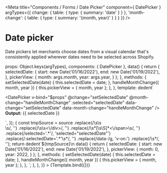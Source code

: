 

<Meta
  title="Components / Forms / Date Picker"
  component={ DatePicker }
  argTypes={{
    change: {
      table: {
        type: {
          summary: 'date'
        }
      }
    },
    'month-change': {
      table: {
        type: {
          summary: '{month, year}'
        }
      }
    }
  }}
/>

# Date picker

Date pickers let merchants choose dates from a visual calendar that's consistently applied wherever dates need to be selected across Shopify.

  props: Object.keys(argTypes),
  components: { DatePicker },
  data() {
    return {
      selectedDate: {
        start: new Date('01/16/2022'),
        end: new Date('01/19/2022'),
      },
      pickerView: {
        month: args.month,
        year: args.year,
      }
    };
  },
  methods: {
    setSelectedDate(date) {
      this.selectedDate = date;
    },
    handleMonthChange({ month, year }) {
      this.pickerView = { month, year };
    },
  },
  template: dedent`<div>
  <DatePicker v-bind="$props"
    @change="setSelectedDate"
    @month-change="handleMonthChange"
    :selected="selectedDate"
    data-change="setSelectedDate"
    data-month-change="handleMonthChange"
  />
  <br/>
  <span><strong>Output:</strong> {{ selectedDate }}</span>
  </div>`,
});

<Canvas>
  <Story
    name="Date Picker"
    height="320px"
    args={{
      selectedDate: {
        start: new Date('01/16/2022'),
        end: new Date('01/19/2022'),
      },
      month: 0,
      year: 2022,
      allowRange: true,
    }}
    parameters={{
      docs: {
        transformSource: (source) => {
          const tmpSource = source
            .replace(/\s\s<div>\s/, '')
            .replace(/\s\s<\/div>/, '')
            .replace(/\s*<span>[\s\S]*<\/span>\s/, '')
            .replace(/selected='.*'/, 'selected="selectedDate"')
            .replace(/:selectedDate='.*'\s*/, '')
            .replace(/data-/g, 'v-on:')
            .replace(/\s*<br\s\/>/, '');
          return dedent`${tmpSource}\n
          data() {
            return {
              selectedDate: {
                start: new Date('01/16/2022'),
                end: new Date('01/19/2022'),
              },
              pickerView: {
                month: 0,
                year: 2022,
              }
            };
          },
          methods: {
            setSelectedDate(date) {
              this.selectedDate = date;
            },
            handleMonthChange({ month, year }) {
              this.pickerView = { month, year };
            },
          },
          `;
        },
      },
    }}
  >
    {Template.bind({})}
  </Story>
</Canvas>

<ArgsTable story="Date Picker"/>


